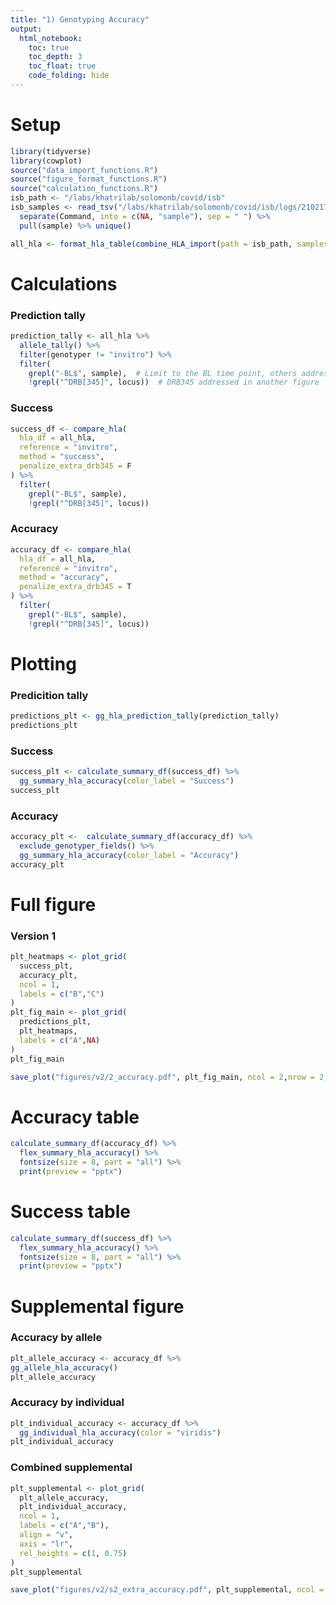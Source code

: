 ```yaml
---
title: "1) Genotyping Accuracy"
output: 
  html_notebook:
    toc: true
    toc_depth: 3
    toc_float: true
    code_folding: hide
---
```


# Setup 
```r
library(tidyverse)
library(cowplot)
source("data_import_functions.R")
source("figure_format_functions.R")
source("calculation_functions.R")
isb_path <- "/labs/khatrilab/solomonb/covid/isb"
isb_samples <- read_tsv("/labs/khatrilab/solomonb/covid/isb/logs/210217_232725/parallel.log") %>% 
  separate(Command, into = c(NA, "sample"), sep = " ") %>% 
  pull(sample) %>% unique()
```

```r
all_hla <- format_hla_table(combine_HLA_import(path = isb_path, samples = isb_samples, expand_invitro = T))
```


# Calculations

### Prediction tally

```r
prediction_tally <- all_hla %>% 
  allele_tally() %>% 
  filter(genotyper != "invitro") %>% 
  filter(
    grepl("-BL$", sample),  # Limit to the BL time point, others addressed in another figure 
    !grepl("^DRB[345]", locus))  # DRB345 addressed in another figure
```


### Success
```r
success_df <- compare_hla(
  hla_df = all_hla, 
  reference = "invitro", 
  method = "success", 
  penalize_extra_drb345 = F
) %>% 
  filter(
    grepl("-BL$", sample),
    !grepl("^DRB[345]", locus))
```

### Accuracy

```r
accuracy_df <- compare_hla(
  hla_df = all_hla, 
  reference = "invitro", 
  method = "accuracy",
  penalize_extra_drb345 = T
) %>% 
  filter(
    grepl("-BL$", sample),
    !grepl("^DRB[345]", locus))
```

# Plotting

### Predicition tally

```r
predictions_plt <- gg_hla_prediction_tally(prediction_tally)
predictions_plt
```
### Success

```r
success_plt <- calculate_summary_df(success_df) %>% 
  gg_summary_hla_accuracy(color_label = "Success")
success_plt
```


### Accuracy

```r
accuracy_plt <-  calculate_summary_df(accuracy_df) %>% 
  exclude_genotyper_fields() %>% 
  gg_summary_hla_accuracy(color_label = "Accuracy")
accuracy_plt
```

# Full figure

### Version 1
```r
plt_heatmaps <- plot_grid(
  success_plt,
  accuracy_plt,
  ncol = 1,
  labels = c("B","C")
)
plt_fig_main <- plot_grid(
  predictions_plt,
  plt_heatmaps,
  labels = c("A",NA)
)
plt_fig_main
```
```r
save_plot("figures/v2/2_accuracy.pdf", plt_fig_main, ncol = 2,nrow = 2, base_asp = 1.4)
```


# Accuracy table

```r
calculate_summary_df(accuracy_df) %>% 
  flex_summary_hla_accuracy() %>% 
  fontsize(size = 8, part = "all") %>% 
  print(preview = "pptx")
```

# Success table
```r
calculate_summary_df(success_df) %>% 
  flex_summary_hla_accuracy() %>% 
  fontsize(size = 8, part = "all") %>% 
  print(preview = "pptx")
```

# Supplemental figure

### Accuracy by allele

```r
plt_allele_accuracy <- accuracy_df %>% 
gg_allele_hla_accuracy()
plt_allele_accuracy
```

### Accuracy by individual

```r
plt_individual_accuracy <- accuracy_df %>% 
  gg_individual_hla_accuracy(color = "viridis")
plt_individual_accuracy
```
### Combined supplemental

```r
plt_supplemental <- plot_grid(
  plt_allele_accuracy,
  plt_individual_accuracy,
  ncol = 1,
  labels = c("A","B"),
  align = "v",
  axis = "lr",
  rel_heights = c(1, 0.75)
)
plt_supplemental
```

```r
save_plot("figures/v2/s2_extra_accuracy.pdf", plt_supplemental, ncol = 1,nrow = 2, base_asp = 2, base_height = 6)
```


